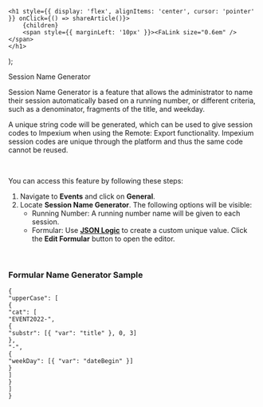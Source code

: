 

    <h1 style={{ display: 'flex', alignItems: 'center', cursor: 'pointer' }} onClick={() => shareArticle()}>
        {children} 
        <span style={{ marginLeft: '10px' }}><FaLink size="0.6em" /></span>
    </h1>
);

<ToastContainer />

<ClickableTitle>Session Name Generator</ClickableTitle>




Session Name Generator is a feature that allows the administrator to name their session automatically based on a running number, or different criteria, such as a denominator, fragments of the title, and weekday.


A unique string code will be generated, which can be used to give session codes to Impexium when using the Remote: Export functionality. Impexium session codes are unique through the platform and thus the same code cannot be reused.


 


You can access this feature by following these steps:


1. Navigate to **Events** and click on **General**.
2. Locate **Session Name Generator**. The following options will be visible:
	* Running Number: A running number name will be given to each session.
	* Formular: Use [**JSON Logic**](https://jsonlogic.com/) to create a custom unique value. Click the **Edit Formular** button to open the editor.


 


### Formular Name Generator Sample



```
{  
"upperCase": [  
{  
"cat": [  
"EVENT2022-",  
{  
"substr": [{ "var": "title" }, 0, 3]  
},  
"-",  
{  
"weekDay": [{ "var": "dateBegin" }]  
}  
]  
}  
]  
}
```

 


 


 


 



